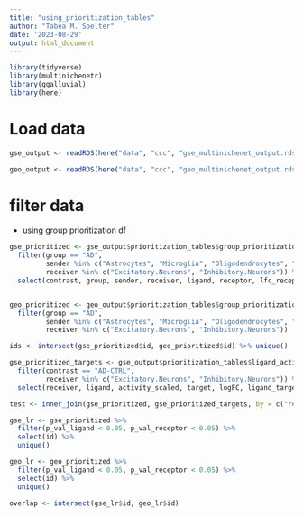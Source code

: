 ```yaml
---
title: "using_prioritization_tables"
author: "Tabea M. Soelter"
date: '2023-08-29'
output: html_document
---
```


```r
library(tidyverse)
library(multinichenetr)
library(ggalluvial)
library(here)
```

# Load data
```r
gse_output <- readRDS(here("data", "ccc", "gse_multinichenet_output.rds"))

geo_output <- readRDS(here("data", "ccc", "geo_multinichenet_output.rds"))
```

# filter data
- using group prioritization df
```r

gse_prioritized <- gse_output$prioritization_tables$group_prioritization_tbl %>%
  filter(group == "AD",
         sender %in% c("Astrocytes", "Microglia", "Oligodendrocytes", "OPCs"),
         receiver %in% c("Excitatory.Neurons", "Inhibitory.Neurons")) %>%
  select(contrast, group, sender, receiver, ligand, receptor, lfc_receptor, lfc_ligand, p_val_receptor, p_val_ligand, activity_scaled, id)


geo_prioritized <- geo_output$prioritization_tables$group_prioritization_tbl %>%
  filter(group == "AD",
         sender %in% c("Astrocytes", "Microglia", "Oligodendrocytes", "OPCs"),
         receiver %in% c("Excitatory.Neurons", "Inhibitory.Neurons"))

ids <- intersect(gse_prioritized$id, geo_prioritized$id) %>% unique()

gse_prioritized_targets <- gse_output$prioritization_tables$ligand_activities_target_de_tbl %>%
  filter(contrast == "AD-CTRL",
         receiver %in% c("Excitatory.Neurons", "Inhibitory.Neurons")) %>%
  select(receiver, ligand, activity_scaled, target, logFC, ligand_target_weight, p_val)

test <- inner_join(gse_prioritized, gse_prioritized_targets, by = c("receiver", "ligand", "activity_scaled")) %>% unique()

gse_lr <- gse_prioritized %>%
  filter(p_val_ligand < 0.05, p_val_receptor < 0.05) %>%
  select(id) %>%
  unique()

geo_lr <- geo_prioritized %>%
  filter(p_val_ligand < 0.05, p_val_receptor < 0.05) %>%
  select(id) %>%
  unique()

overlap <- intersect(gse_lr$id, geo_lr$id)
```






